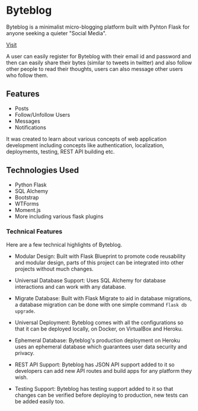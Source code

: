 # Byteblog

Byteblog is a minimalist micro-blogging platform built with Pyhton Flask for anyone seeking a quieter "Social Media".

[Visit](https://byteblog.herokuapp.com)

A user can easily register for Byteblog with their email id and password and then can easily share their bytes (similar to tweets in twitter) and also follow other people to read their thoughts, users can also message other users who follow them.

## Features

-   Posts
-   Follow/Unfollow Users
-   Messages
-   Notifications

It was created to learn about various concepts of web application development including concepts like authentication, localization, deployments, testing, REST API building etc.

## Technologies Used

-   Python Flask
-   SQL Alchemy
-   Bootstrap
-   WTForms
-   Moment.js
-   More including various flask plugins

### Technical Features

Here are a few technical highlights of Byteblog.

-   Modular Design:
    Built with Flask Blueprint to promote code reusability and modular design, parts of this project can be integrated into other projects without much changes.

-   Universal Database Support:
    Uses SQL Alchemy for database interactions and can work with any database.

-   Migrate Database:
    Built with Flask Migrate to aid in database migrations, a database migration can be done with one simple command `flask db upgrade`.

-   Universal Deployment:
    Byteblog comes with all the configurations so that it can be deployed locally, on Docker, on VirtualBox and Heroku.

-   Ephemeral Database:
    Byteblog's production deployment on Heroku uses an ephemeral database which guarantees user data security and privacy.

-   REST API Support:
    Byteblog has JSON API support added to it so developers can add new API routes and build apps for any platform they wish.

-   Testing Support:
    Byteblog has testing support added to it so that changes can be verified before deploying to production, new tests can be added easily too.
